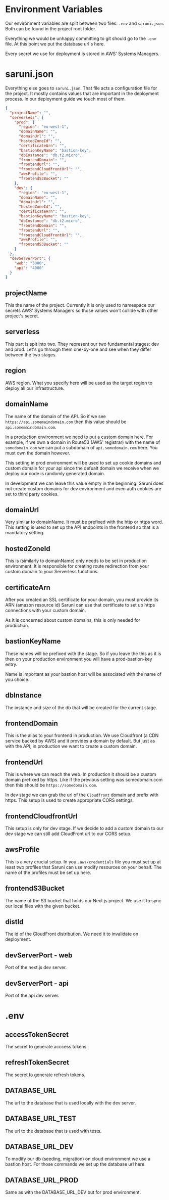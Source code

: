 # Environment Variables

Our environment variables are split between two files: `.env` and `saruni.json`. Both can be found in the project root folder.

Everything we would be unhappy committing to git should go to the `.env` file. At this point we put the database url's here.

Every secret we use for deployment is stored in AWS' Systems Managers.

<!-- add link to the deployment guide -->

# saruni.json

Everything else goes to `saruni.json`. That file acts a configuration file for the project. It mostly contains values that are important in the deployment process. In our deployment guide we touch most of them.

<!-- switch this to a prefilled example -->

```json
{
  "projectName": "",
  "serverless": {
    "prod": {
      "region": "eu-west-1",
      "domainName": "",
      "domainUrl": "",
      "hostedZoneId": "",
      "certificateArn": "",
      "bastionKeyName": "bastion-key",
      "dbInstance": "db.t2.micro",
      "frontendDomain": "",
      "frontendUrl": "",
      "frontendCloudfrontUrl": "",
      "awsProfile": "",
      "frontendS3Bucket": ""
    },
    "dev": {
      "region": "eu-west-1",
      "domainName": "",
      "domainUrl": "",
      "hostedZoneId": "",
      "certificateArn": "",
      "bastionKeyName": "bastion-key",
      "dbInstance": "db.t2.micro",
      "frontendDomain": "",
      "frontendUrl": "",
      "frontendCloudfrontUrl": "",
      "awsProfile": "",
      "frontendS3Bucket": ""
    }
  },
  "devServerPort": {
    "web": "3000",
    "api": "4000"
  }
}
```

## projectName

This the name of the project. Currently it is only used to namespace our secrets AWS' Systems Managers so those values won't collide with other project's secret.

## serverless

This part is spit into two. They represent our two fundamental stages: dev and prod. Let's go through them one-by-one and see when they differ between the two stages.

## region

AWS region. What you specify here will be used as the target region to deploy all our infrastructure.

## domainName

The name of the domain of the API. So if we see `https://api.somemaindomain.com` then this value should be `api.somemaindomain.com`.

In a production environment we need to put a custom domain here. For example, if we own a domain in Route53 (AWS' registrar) with the name of `somedomain.com` we can put a subdomain of `api.somedomain.com` here. You must own the domain however.

This setting in prod environment will be used to set up cookie domains and custom domain for your api since the defualt domain we receive when we deploy our code is randomly generated domain.

In development we can leave this value empty in the beginning. Saruni does not create custom domains for dev environment and even auth cookies are set to third party cookies.

## domainUrl

Very similar to domainName. It must be prefixed with the http or https word. This setting is used to set up the API endpoints in the frontend so that is a mandatory setting.

## hostedZoneId

This is (similarly to domainName) only needs to be set in production environment. It is responsible for creating route redirection from your custom domain to your Serverless functions.

## certificateArn

After you created an SSL certificate for your domain, you must provide its ARN (amazon resource id) Saruni can use that certificate to set up https connections with your custom domain.

As it is concerned about custom domains, this is only needed for production.

## bastionKeyName

These names will be prefixed with the stage. So if you leave the this as it is then on your production environment you will have a prod-bastion-key entry.

Name is important as your bastion host will be associated with the name of you choice.

## dbInstance

The instance and size of the db that will be created for the current stage.

## frontendDomain

This is the alias to your frontend in production. We use Cloudfront (a CDN service backed by AWS) and it provides a domain by default. But just as with the API, in production we want to create a custom domain.

## frontendUrl

This is where we can reach the web. In production it should be a custom domain prefixed by https. Like if the previous setting was somedomain.com then this should be `https://somedomain.com`.

In dev stage we can grab the url of the `Cloudfront` domain and prefix with https. This setup is used to create appropriate CORS settings.

## frontendCloudfrontUrl

This setup is only for dev stage. If we decide to add a custom domain to our dev stage we can still add CloudFront url to our CORS setup.

## awsProfile

This is a very crucial setup. In you `.aws/credentials` file you must set up at least two profiles that Saruni can use modify resources on your behalf. The name of the profiles must be set up here.

## frontendS3Bucket

The name of the S3 bucket that holds our Next.js project. We use it to sync our local files with the given bucket.

## distId

The id of the CloudFront distribution. We need it to invalidate on deployment.

## devServerPort - web

Port of the next.js dev server.

## devServerPort - api

Port of the api dev server.

# .env

<!-- add example .env here -->

## accessTokenSecret

The secret to generate acccess tokens.

## refreshTokenSecret

The secret to generate refresh tokens.

## DATABASE_URL

The url to the database that is used locally with the dev server.

## DATABASE_URL_TEST

The url to the database that is used with tests.

## DATABASE_URL_DEV

To modify our db (seeding, migration) on cloud environment we use a bastion host. For those commands we set up the database url here.

## DATABASE_URL_PROD

Same as with the DATABASE_URL_DEV but for prod environment.